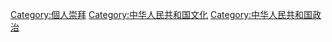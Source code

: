 [[Category:個人崇拜|Category:個人崇拜]]
[[Category:中华人民共和国文化|Category:中华人民共和国文化]]
[[Category:中华人民共和国政治|Category:中华人民共和国政治]]